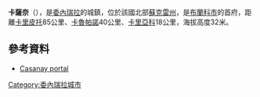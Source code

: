 {{coord|10|30|N|063|24|W|region:VE_type:city|display=title}}

'''卡薩奈'''（{{lang-es|Casanay}}），是[[委內瑞拉|委內瑞拉]]的城鎮，位於該國北部[[蘇克雷州|蘇克雷州]]，是[[布蘭科市_(蘇克雷州)|布蘭科市]]的首府，距離[[卡里皮托|卡里皮托]]85公里、[[卡魯帕諾|卡魯帕諾]]40公里、[[卡里亞科|卡里亞科]]18公里，海拔高度32米。

==參考資料==
* [https://web.archive.org/web/20080513124630/http://www.casanay.net/ Casanay portal]

{{Venezuela-geo-stub}}
[[Category:委內瑞拉城市|Category:委內瑞拉城市]]